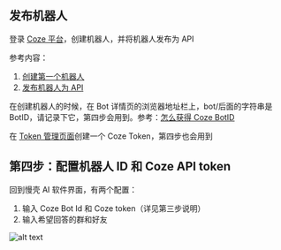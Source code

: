 ## 发布机器人

登录 [Coze 平台](https://www.coze.cn/)，创建机器人，并将机器人发布为 API

参考内容：

1. [创建第一个机器人](https://www.coze.cn/docs/guides/quickstart)
2. [发布机器人为 API](https://www.coze.cn/docs/developer_guides/preparation)

在创建机器人的时候，在 Bot 详情页的浏览器地址栏上，bot/后面的字符串是 BotID，请记录下它，第四步会用到。参考：[怎么获得 Coze BotID](https://mp.weixin.qq.com/s?__biz=Mzg5OTg5NTgwMg==&mid=2247483724&idx=1&sn=c1cda9477c3161a9e499cfda01c80210&chksm=c04d19d9f73a90cf269dec2eae8c78ed8ea0dd2104d3190ef2d12c5cf365c1543a1d14fc0525&token=2135729166&lang=zh_CN#rd)

在 [Token 管理页面](https://www.coze.cn/open/api)创建一个 Coze Token，第四步也会用到

## 第四步：配置机器人 ID 和 Coze API token

回到慢壳 AI 软件界面，有两个配置：

1. 输入 Coze Bot Id 和 Coze token（详见第三步说明）
2. 输入希望回答的群和好友

![alt text](./assets/software_2.png)
